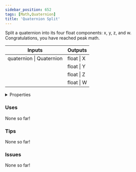 ```yaml
---
sidebar_position: 652
tags: [Math,Quaternion]
title: 'Quaternion Split'
---
```


Split a quaternion into its four float components: x, y, z, and w. Congratulations, you have reached peak math.



<IChip uuid="1d2a37e1-428e-4385-bc96-4ad5adff0a05"/>

<table><thead><tr><th>Inputs</th><th>Outputs</th></tr></thead><tbody><tr><td>quaternion | Quaternion</td><td>float | X</td></tr><tr><td /><td>float | Y</td></tr><tr><td /><td>float | Z</td></tr><tr><td /><td>float | W</td></tr></tbody></table>

<details>
  <summary>Properties</summary>
  <div>
    <div>
    <table>
      <tbody>
        <tr>
          <td>Is beta required?</td>
          <td>No</td>
        </tr>
        <tr>
          <td>Is chip a trolling risk?</td>
          <td>No</td>
        </tr>
        <tr>
          <td>Is chip a role assignment risk?</td>
          <td>No</td>
        </tr>
        <tr>
          <td>Chip UUID</td>
          <td>1d2a37e1-428e-4385-bc96-4ad5adff0a05</td>
        </tr>
        <tr>
          <td>Room availability</td>
          <td>Available everywhere</td>
        </tr>
      </tbody>
    </table>
    </div>
  </div>
</details>

### Uses

None so far!

### Tips

None so far!

### Issues

None so far!
